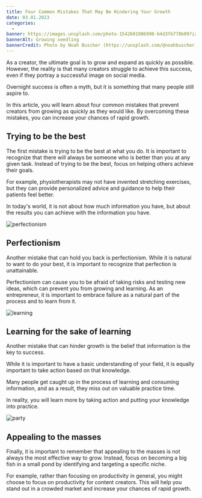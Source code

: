 ```yaml
---
title: Four Common Mistakes That May Be Hindering Your Growth
date: 03.01.2023
categories:
  -
banner: https://images.unsplash.com/photo-1542601906990-b4d3fb778b09?ixlib=rb-4.0.3&ixid=MnwxMjA3fDB8MHxwaG90by1wYWdlfHx8fGVufDB8fHx8&auto=format&fit=crop&w=3000&q=80
bannerAlt: Growing seedling
bannerCredit: Photo by Noah Buscher (https://unsplash.com/@noahbuscher)
---
```


As a creator, the ultimate goal is to grow and expand as quickly as possible. However, the reality is that many creators struggle to achieve this success,
even if they portray a successful image on social media.

Overnight success is often a myth, but it is something that many people still aspire to.

In this article, you will learn about four common mistakes that prevent creators from growing as quickly as they would like.
By overcoming these mistakes, you can increase your chances of rapid growth.

## Trying to be the best

The first mistake is trying to be the best at what you do. It is important to recognize that there will always be someone who is better than you at any given task. Instead of trying to be the best, focus on helping others achieve their goals.

For example, physiotherapists may not have invented stretching exercises, but they can provide personalized advice and guidance to help their patients feel better.

In today's world, it is not about how much information you have, but about the results you can achieve with the information you have.

![perfectionism](/images/article/hindering-growth/perfectionism.jpg)

## Perfectionism

Another mistake that can hold you back is perfectionism. While it is natural to want to do your best,
it is important to recognize that perfection is unattainable.

Perfectionism can cause you to be afraid of taking risks and testing new ideas,
which can prevent you from growing and learning. As an entrepreneur, it is important to embrace failure as a natural part of the process and to learn from it.

![learning](/images/article/hindering-growth/learning.jpg)

## Learning for the sake of learning

Another mistake that can hinder growth is the belief that information is the key to success.

While it is important to have a basic understanding of your field, it is equally important to take action based on that knowledge.

Many people get caught up in the process of learning and consuming information, and as a result,
they miss out on valuable practice time.

In reality, you will learn more by taking action and putting your knowledge into practice.

![party](/images/article/hindering-growth/party.jpg)

## Appealing to the masses

Finally, it is important to remember that appealing to the masses is not always the most effective way to grow. Instead,
focus on becoming a big fish in a small pond by identifying and targeting a specific niche.

For example, rather than focusing on productivity in general,
you might choose to focus on productivity for content creators. This will help you stand out in a crowded market and increase your chances of rapid growth.

